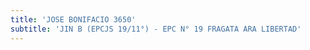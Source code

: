 ```yaml
---
title: 'JOSE BONIFACIO 3650'
subtitle: 'JIN B (EPCJS 19/11°) - EPC N° 19 FRAGATA ARA LIBERTAD'
---
```



